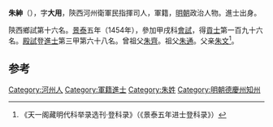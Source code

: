 '''朱紳'''（{{bd|1424年||？}}），字'''大用'''，陝西河州衛軍民指揮司人，軍籍，[[明朝|明朝]]政治人物。進士出身。

陝西鄉試第十六名。[[景泰|景泰]]五年（1454年），參加甲戌科[[會試|會試]]，得[[貢士|貢士]]第一百九十六名。[[殿試|殿試]]登[[進士|進士]]第三甲第六十八名。曾祖父[[朱齊|朱齊]]。祖父[[朱通|朱通]]。父亲[[朱文|朱文]]<ref>《天一阁藏明代科举录选刊·登科录》（《景泰五年进士登科录》）</ref>。

==参考==
{{reflist}}
{{明朝人物小作品}}
{{景泰五年甲戌科殿試金榜}}

[[Category:河州人|Category:河州人]]
[[Category:軍籍進士|Category:軍籍進士]]
[[Category:朱姓|Category:朱姓]]
[[Category:明朝德慶州知州|Category:明朝德慶州知州]]